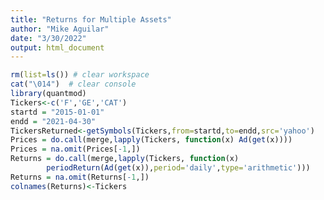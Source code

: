 ---
title: "Returns for Multiple Assets"
author: "Mike Aguilar"
date: "3/30/2022"
output: html_document
---

<!-- ### Returns for Multiple Assets -->
```{r}
rm(list=ls()) # clear workspace
cat("\014")  # clear console
library(quantmod)
Tickers<-c('F','GE','CAT')
startd = "2015-01-01"
endd = "2021-04-30"
TickersReturned<-getSymbols(Tickers,from=startd,to=endd,src='yahoo')
Prices = do.call(merge,lapply(Tickers, function(x) Ad(get(x))))
Prices = na.omit(Prices[-1,])
Returns = do.call(merge,lapply(Tickers, function(x) 
        periodReturn(Ad(get(x)),period='daily',type='arithmetic')))
Returns = na.omit(Returns[-1,])
colnames(Returns)<-Tickers
```